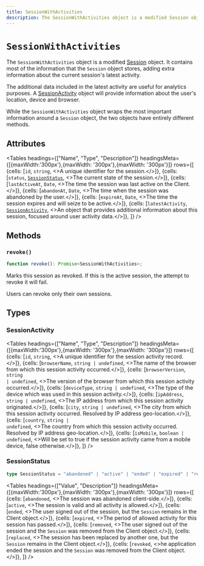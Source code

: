 ```yaml
---
title: SessionWithActivities
description: The SessionWithActivities object is a modified Session object. It contains most of the information that the Session object stores, adding extra information about the current session's latest activity.
---
```



# `SessionWithActivities`

The `SessionWithActivities` object is a modified [Session](/docs/references/javascript/session) object. It contains most of the information that the `Session` object stores, adding extra information about the current session's latest activity.

The additional data included in the latest activity are useful for analytics purposes. A [SessionActivity](#session-activity) object will provide information about the user's location, device and browser.

While the `SessionWithActivities` object wraps the most important information around a `Session` object, the two objects have entirely different methods.

## Attributes

<Tables
  headings={["Name", "Type", "Description"]}
  headingsMeta={[{maxWidth:'300px'},{maxWidth: '300px'},{maxWidth: '300px'}]}
  rows={[
{cells: [<code>id</code>, <code>string</code>, <>A unique identifier for the session.</>]},
{cells: [<code>status</code>, <a href="#sessionstatus"><code>SessionStatus</code></a>, <>The current state of the session.</>]},
{cells: [<code>lastActiveAt</code>, <code>Date</code>, <>The time the session was last active on the Client.</>]},
{cells: [<code>abandonAt</code>, <code>Date</code>, <>The time when the session was abandoned by the user.</>]},
{cells: [<code>expireAt</code>, <code>Date</code>, <>The time the session expires and will seize to be active.</>]},
{cells: [<code>latestActivity</code>, <a href="#sessionactivity"><code>SessionActivity</code></a>, <>An object that provides additional information about this session, focused around user activity data.</>]},
  ]}
/>

## Methods


### `revoke()`

```typescript
function revoke(): Promise<SessionWithActivities>;
```

Marks this session as revoked. If this is the active session, the attempt to revoke it will fail.

Users can revoke only their own sessions.

## Types

### SessionActivity

<Tables
    headings={["Name", "Type", "Description"]}
    headingsMeta={[{maxWidth:'300px'},{maxWidth: '300px'},{maxWidth: '300px'}]}
    rows={[
        {cells: [<code>id</code>, <code>string</code>, <>A unique identifier for the session activity record.</>]},
{cells: [<code>browserName</code>, <code>string | undefined</code>, <>The name of the browser from which this session activity occurred.</>]},
{cells: [<code>browserVersion</code>, <code>string | undefined</code>, <>The version of the browser from which this session activity occurred.</>]},
{cells: [<code>deviceType</code>, <code>string | undefined</code>, <>The type of the device which was used in this session activity.</>]},
{cells: [<code>ipAddress</code>, <code>string | undefined</code>, <>The IP address from which this session activity originated.</>]},
{cells: [<code>city</code>, <code>string | undefined</code>, <>The city from which this session activity occurred. Resolved by IP address geo-location.</>]},
{cells: [<code>country</code>, <code>string | undefined</code>, <>The country from which this session activity occurred. Resolved by IP address geo-location.</>]},
{cells: [<code>isMobile</code>, <code>boolean | undefined</code>, <>Will be set to true if the session activity came from a mobile device, false otherwise.</>]},
    ]}
    />



### SessionStatus

```typescript
type SessionStatus = "abandoned" | "active" | "ended" | "expired" | "removed" | "replaced" | "revoked";
```

<Tables
  headings={["Value", "Description"]}
  headingsMeta={[{maxWidth:'300px'},{maxWidth: '300px'},{maxWidth: '300px'}]}
  rows={[
{cells: [<code>abandoned</code>, <>The session was abandoned client-side.</>]},
{cells: [<code>active</code>, <>The session is valid and all activity is allowed.</>]},
{cells: [<code>ended</code>, <>The user signed out of the session, but the `Session` remains in the Client object.</>]},
{cells: [<code>expired</code>, <>The period of allowed activity for this session has passed.</>]},
{cells: [<code>removed</code>, <>The user signed out of the session and the `Session` was removed from the Client object.</>]},
{cells: [<code>replaced</code>, <>The session has been replaced by another one, but the `Session` remains in the Client object.</>]},
{cells: [<code>revoked</code>, <>he application ended the session and the `Session` was removed from the Client object.</>]},  ]}
/>
